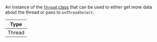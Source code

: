 An instance of the [`Thread` class](https://github.com/GetStream/stream-chat-js/blob/master/src/thread.ts) that can be used to either get more data about the thread or pass to `onThreadSelect`.

| Type                              |
| --------------------------------- |
| Thread      |
